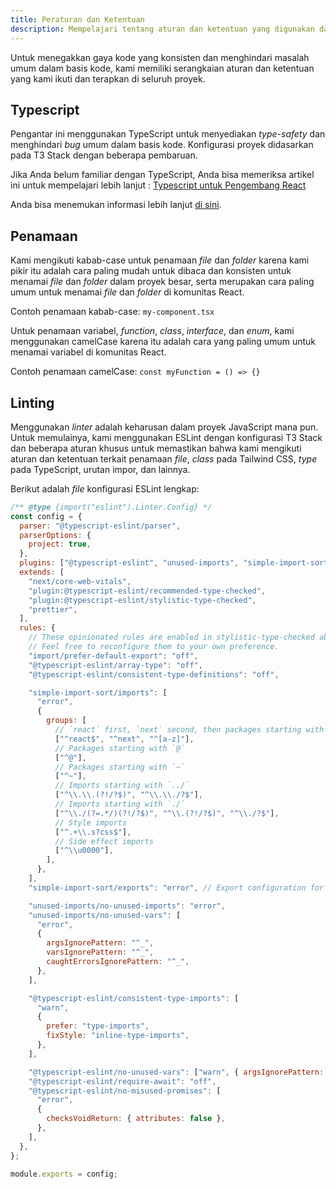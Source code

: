 ```yaml
---
title: Peraturan dan Ketentuan
description: Mempelajari tentang aturan dan ketentuan yang digunakan dalam proyek situs web Blog HIMARPL.
---
```


Untuk menegakkan gaya kode yang konsisten dan menghindari masalah umum dalam basis kode, kami memiliki serangkaian aturan dan ketentuan yang kami ikuti dan terapkan di seluruh proyek.

## Typescript

Pengantar ini menggunakan TypeScript untuk menyediakan _type-safety_ dan menghindari _bug_ umum dalam basis kode. Konfigurasi proyek didasarkan pada T3 Stack dengan beberapa pembaruan.

Jika Anda belum familiar dengan TypeScript, Anda bisa memeriksa artikel ini untuk mempelajari lebih lanjut : [Typescript untuk Pengembang React](https://elazizi.com/posts/how-to-learn-typescript-for-react-developers/)

Anda bisa menemukan informasi lebih lanjut [di sini](https://create.t3.gg/en/usage/typescript).

## Penamaan

Kami mengikuti kabab-case untuk penamaan _file_ dan _folder_ karena kami pikir itu adalah cara paling mudah untuk dibaca dan konsisten untuk menamai _file_ dan _folder_ dalam proyek besar, serta merupakan cara paling umum untuk menamai _file_ dan _folder_ di komunitas React.

Contoh penamaan kabab-case: `my-component.tsx`

Untuk penamaan variabel, _function_, _class_, _interface_, dan _enum_, kami menggunakan camelCase karena itu adalah cara yang paling umum untuk menamai variabel di komunitas React.

Contoh penamaan camelCase: `const myFunction = () => {}`


## Linting

Menggunakan _linter_ adalah keharusan dalam proyek JavaScript mana pun. Untuk memulainya, kami menggunakan ESLint dengan konfigurasi T3 Stack dan beberapa aturan khusus untuk memastikan bahwa kami mengikuti aturan dan ketentuan terkait penamaan _file_, _class_ pada Tailwind CSS, _type_ pada TypeScript, urutan impor, dan lainnya.

Berikut adalah _file_ konfigurasi ESLint lengkap:

```javascript title="eslintrc.cjs"
/** @type {import("eslint").Linter.Config} */
const config = {
  parser: "@typescript-eslint/parser",
  parserOptions: {
    project: true,
  },
  plugins: ["@typescript-eslint", "unused-imports", "simple-import-sort"],
  extends: [
    "next/core-web-vitals",
    "plugin:@typescript-eslint/recommended-type-checked",
    "plugin:@typescript-eslint/stylistic-type-checked",
    "prettier",
  ],
  rules: {
    // These opinionated rules are enabled in stylistic-type-checked above.
    // Feel free to reconfigure them to your own preference.
    "import/prefer-default-export": "off",
    "@typescript-eslint/array-type": "off",
    "@typescript-eslint/consistent-type-definitions": "off",

    "simple-import-sort/imports": [
      "error",
      {
        groups: [
          // `react` first, `next` second, then packages starting with a character
          ["^react$", "^next", "^[a-z]"],
          // Packages starting with `@`
          ["^@"],
          // Packages starting with `~`
          ["^~"],
          // Imports starting with `../`
          ["^\\.\\.(?!/?$)", "^\\.\\./?$"],
          // Imports starting with `./`
          ["^\\./(?=.*/)(?!/?$)", "^\\.(?!/?$)", "^\\./?$"],
          // Style imports
          ["^.+\\.s?css$"],
          // Side effect imports
          ["^\\u0000"],
        ],
      },
    ],
    "simple-import-sort/exports": "error", // Export configuration for `eslint-plugin-simple-import-sort`

    "unused-imports/no-unused-imports": "error",
    "unused-imports/no-unused-vars": [
      "error",
      {
        argsIgnorePattern: "^_",
        varsIgnorePattern: "^_",
        caughtErrorsIgnorePattern: "^_",
      },
    ],

    "@typescript-eslint/consistent-type-imports": [
      "warn",
      {
        prefer: "type-imports",
        fixStyle: "inline-type-imports",
      },
    ],

    "@typescript-eslint/no-unused-vars": ["warn", { argsIgnorePattern: "^_" }],
    "@typescript-eslint/require-await": "off",
    "@typescript-eslint/no-misused-promises": [
      "error",
      {
        checksVoidReturn: { attributes: false },
      },
    ],
  },
};

module.exports = config;
```
